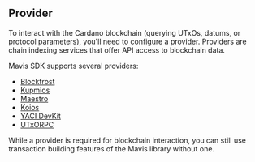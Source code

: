 
## Provider

To interact with the Cardano blockchain (querying UTxOs, datums, or protocol parameters), you'll need to configure a provider. Providers are chain indexing services that offer API access to blockchain data.

Mavis SDK supports several providers:

- [Blockfrost](./provider/blockfrost.mdx)
- [Kupmios](./provider/kupmios.mdx)
- [Maestro](./provider/maestro.mdx)
- [Koios](./provider/koios.mdx)
- [YACI DevKit](./provider/yaci-devkit.mdx)
- [UTxORPC](./provider/utxo-rpc.mdx)

<Callout type="info">
  While a provider is required for blockchain interaction, you can still use
  transaction building features of the Mavis library without one.
</Callout>
